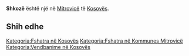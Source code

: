 {{Fshat në 
 | Emri                = Shkozë
 | EmriAlt                = 
 | NAME_SHORT_FORM=      
 | NAME_GENERIC=      
 | NAME_SORT_NAME_RO=      SHKOZE
 | FULL_NAME_RO = Shkozë
 | FULL_NAME_ND_RO=Shkoze
 | SORT_NAME_RG=SHKOZE
 | FULL_NAME_RG=Shkozë
 | FULL_NAME_ND_RG=Shkoze
 | SRP_NAME_SHORT_FORM=      
 | SRP_NAME_GENERIC=      
 | SRP_NAME_SORT_NAME_RO=      
 | SRP_FULL_NAME_RO = 
 | SRP_FULL_NAME_ND_RO=
 | SRP_SORT_NAME_RG=
 | SRP_FULL_NAME_RG=
 | SRP_FULL_NAME_ND_RG=
 | Emri (Rasa dhanore) = 
 | Figura              = 
 | Shteti              = Kosovo
 | Komuna              = Mitrovicë
 | Kodi postar         = 
 | Sipërfaqja          = 

 | Popullsia           = 

 | Regj. i popullsisë  = 
 | Dend. e popullsisë  = 
 | Faqja zyrtare       = 
 <!--- Koordinatat ----> 
 | Gjerësia            = 42.421667
 | Gjatësia            = 20.712778
 | Lartësia            = 
}}
'''Shkozë''' është një [[]] në [[Mitrovicë]] të [[Kosovës]].

<!-- == Gjeografia == -->
<!-- == Historia == -->
<!-- == Demografia == -->
== Shih edhe ==
{{Komuna Mitrovicë}}
{{Kosovo-Administrata-Cung}}

[[Kategoria:Fshatra në Kosovës]]
[[Kategoria:Fshatra në Kommunes Mitrovicë]]
[[Kategoria:Vendbanime në Kosovës]]